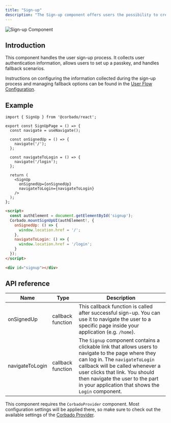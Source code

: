 ```yaml
---
title: "Sign-up"
description: "The Sign-up component offers users the possibility to create a new account."
---
```



![Sign-up Component](/images/frontend-integration/ui-components/signup/signup-component-dark.webp)

## Introduction

This component handles the user sign-up process. It collects user authentication information, allows users to set up a passkey, and handles fallback scenarios.

Instructions on configuring the information collected during the sign-up process and managing fallback options can be found in the [User Flow Configuration](/overview/configuration/user-flow-configuration).


## Example
<CodeGroup>

```tsx React
import { SignUp } from '@corbado/react';

export const SignUpPage = () => {
  const navigate = useNavigate();

  const onSignedUp = () => {
    navigate('/');
  };

  const navigateToLogin = () => {
    navigate('/login');
  };

  return (
    <SignUp
      onSignedUp={onSignedUp}
      navigateToLogin={navigateToLogin}
    />
  );
};
```

```html VanillaJS
<script>
  const authElement = document.getElementById('signup');
  Corbado.mountSignUpUI(authElement!, {
    onSignedUp: () => {
      window.location.href = '/';
    },
    navigateToLogin: () => {
      window.location.href = '/login';
    }
  });
</script>

<div id="signup"></div>
```

</CodeGroup>

## API reference

| Name            | Type              | Description                                                                                                                                                                                                                                                                                             |
| --------------- | ----------------- | ------------------------------------------------------------------------------------------------------------------------------------------------------------------------------------------------------------------------------------------------------------------------------------------------------- |
| onSignedUp      | callback function | This callback function is called after successful sign-up. You can use it to navigate the user to a specific page inside your application (e.g. `/home`).                                                                                                                                                 |
| navigateToLogin | callback function | The `Signup` component contains a clickable link that allows users to navigate to the page where they can log in. The `navigateToLogin` callback will be called whenever a user clicks that link. You should then navigate the user to the part in your application that shows the `Login` component. |

<Note> This component requires the `CorbadoProvider` component. Most configuration settings will be applied there, so make sure to check out the available settings of the [Corbado Provider](/ui-components/corbadoprovider). </Note>
